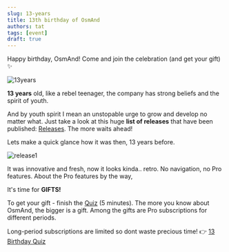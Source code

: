 ```yaml
---
slug: 13-years
title: 13th birthday of OsmAnd
authors: tat
tags: [event] 
draft: true
---
```


Happy birthday, OsmAnd! Come and join the celebration (and get your gift) ✨

![13years](./13_years.png)

<!--truncate-->

**13 years** old, like a rebel teenager, the company has strong beliefs and the spirit of youth.

And by youth spirit I mean an unstopable urge to grow and develop no matter what. Just take a look at this huge **list of releases** that have been published: [Releases](https://download.osmand.net/releases/). The more waits ahead!

Lets make a quick glance how it was then, 13 years before.

![release1](./osmandrelease1.png)

It was innovative and fresh, now it looks kinda.. retro. No navigation, no Pro features. About the Pro features by the way,

It's time for **GIFTS!**

To get your gift - finish the [Quiz](https://download.osmand.net/releases/) (5 minutes). The more you know about OsmAnd, the bigger is a gift. Among the gifts are Pro subscriptions for different periods. 

Long-period subscriptions are limited so dont waste precious time! 👉 [13 Birthday Quiz](https://download.osmand.net/releases/)



